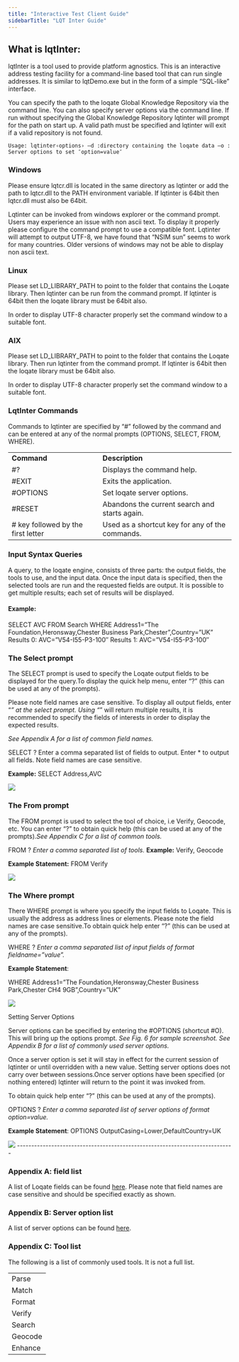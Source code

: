 ```yaml
---
title: "Interactive Test Client Guide"
sidebarTitle: "LQT Inter Guide"
---
```


## What is lqtInter:

lqtInter is a tool used to provide platform agnostics. This is an interactive address testing facility for a command-line based tool that can run single addresses. It is similar to lqtDemo.exe but in the form of a simple “SQL-like” interface.

You can specify the path to the loqate Global Knowledge Repository via the command line. You can also specify server options via the command line. If run without specifying the Global Knowledge Repository lqtinter will prompt for the path on start up. A valid path must be specified and lqtinter will exit if a valid repository is not found.

`Usage: lqtinter‹options›
–d :directory containing the loqate data
–o : Server options to set ″option=value″`

### Windows

Please ensure lqtcr.dll is located in the same directory as lqtinter or add the path to lqtcr.dll to the PATH environment variable. If lqtinter is 64bit then lqtcr.dll must also be 64bit.

Lqtinter can be invoked from windows explorer or the command prompt. Users may experience an issue with non ascii text. To display it properly please configure the command prompt to use a compatible font. Lqtinter will attempt to output UTF-8, we have found that “NSIM sun” seems to work for many countries. Older versions of windows may not be able to display non ascii text.

### Linux

Please set LD_LIBRARY_PATH to point to the folder that contains the Loqate library. Then lqtinter can be run from the command prompt. If lqtinter is 64bit then the loqate library must be 64bit also.

In order to display UTF-8 character properly set the command window to a suitable font.

### AIX

Please set LD_LIBRARY_PATH to point to the folder that contains the Loqate library. Then run lqtinter from the command prompt. If lqtinter is 64bit then the loqate library must be 64bit also.

In order to display UTF-8 character properly set the command window to a suitable font.

### LqtInter Commands

Commands to lqtinter are specified by “#” followed by the command and can be entered at any of the normal prompts (OPTIONS, SELECT, FROM, WHERE).

|                                    |                                                 |
| ---------------------------------- | ----------------------------------------------- |
| **Command**                        | **Description**                                 |
| #?                                 | Displays the command help.                      |
| #EXIT                              | Exits the application.                          |
| #OPTIONS                           | Set loqate server options.                      |
| #RESET                             | Abandons the current search and starts again.   |
| # key followed by the first letter | Used as a shortcut key for any of the commands. |

###

### Input Syntax Queries

A query, to the loqate engine, consists of three parts: the output fields, the tools to use, and the input data. Once the input data is specified, then the selected tools are run and the requested fields are output. It is possible to get multiple results; each set of results will be displayed.

#### Example:

SELECT AVC
FROM Search
WHERE Address1=”The Foundation,Heronsway,Chester Business Park,Chester”,Country=”UK”
Results 0:
AVC=”V54-I55-P3-100″
Results 1:
AVC=”V54-I55-P3-100″

### The Select prompt

The SELECT prompt is used to specify the Loqate output fields to be displayed for the query.To display the quick help menu, enter “?” (this can be used at any of the prompts).

Please note field names are case sensitive. To display all output fields, enter “_” at the select prompt. Using “_” will return multiple results, it is recommended to specify the fields of interests in order to display the expected results.

_See Appendix A for a list of common field names._

SELECT ?
Enter a comma separated list of fields to output. Enter \* to output all fields.
Note field names are case sensitive.

**Example:** SELECT Address,AVC

<Frame caption="">
  <img src="/images/4f7d5739-SELECT-1-300x47.png" />
</Frame>

### The From prompt

The FROM prompt is used to select the tool of choice, i.e Verify, Geocode, etc. You can enter “?” to obtain quick help (this can be used at any of the prompts)._See Appendix C for a list of common tools._

FROM ?
_Enter a comma separated list of tools._ **Example:** Verify, Geocode

**Example Statement:** FROM Verify

<Frame caption="">
  <img src="/images/a4548c4b-FROM-1-300x37.png" />
</Frame>

### The Where prompt

There WHERE prompt is where you specify the input fields to Loqate. This is usually the address as address lines or elements. Please note the field names are case sensitive.To obtain quick help enter “?” (this can be used at any of the prompts).

WHERE ?
_Enter a comma separated list of input fields of format fieldname=”value”._

**Example Statement**:

WHERE Address1=”The Foundation,Heronsway,Chester Business Park,Chester CH4 9GB”,Country=”UK”

<Frame caption="">
  <img src="/images/a225fb97-WHERE-300x33.png" />
</Frame>

Setting Server Options

Server options can be specified by entering the #OPTIONS (shortcut #O). This will bring up the options prompt. _See Fig. 6 for sample screenshot. See Appendix B for a list of commonly used server options._

Once a server option is set it will stay in effect for the current session of lqtinter or until overridden with a new value. Setting server options does not carry over between sessions.Once server options have been specified (or nothing entered) lqtinter will return to the point it was invoked from.

To obtain quick help enter “?” (this can be used at any of the prompts).

OPTIONS ?
_Enter a comma separated list of server options of format option=value._

**Example Statement**:
OPTIONS OutputCasing=Lower,DefaultCountry=UK

<Frame caption="">
  <img src="/images/f57ed559-OPTIONS-300x83.png" />
</Frame>
----------------------------------------------------------------------------

### Appendix A: field list

A list of Loqate fields can be found [here](/field-descriptions/addfields/). Please note that field names are case sensitive and should be specified exactly as shown.

### Appendix B: Server option list

A list of server options can be found [here](documentation/server-options/).

### Appendix C: Tool list

The following is a list of commonly used tools. It is not a full list.

|         |
| ------- |
| Parse   |
| Match   |
| Format  |
| Verify  |
| Search  |
| Geocode |
| Enhance |
